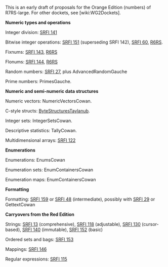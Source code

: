 This is an early draft of proposals for the Orange Edition (numbers) of R7RS-large. For other dockets, see [wiki:WG2Dockets].

'''Numeric types and operations'''

Integer division: [[http://srfi.schemers.org/srfi-141/srfi-141.html|SRFI 141]]

Bitwise integer operations:  [[http://srfi.schemers.org/srfi-151/srfi-151.html|SRFI 151]] (superseding SRFI 142), [[http://srfi.schemers.org/srfi-60/srfi-60.html|SRFI 60]], [[http://www.r6rs.org/final/html/r6rs-lib/r6rs-lib-Z-H-12.html#node_sec_11.4|R6RS]].

Fixnums:  [[http://srfi.schemers.org/srfi-143/srfi-143.html|SRFI 143]], [[http://www.r6rs.org/final/html/r6rs-lib/r6rs-lib-Z-H-12.html#node_sec_11.2|R6RS]]

Flonums:  [[http://srfi.schemers.org/srfi-144/srfi-1443.html|SRFI 144]],
[[http://www.r6rs.org/final/html/r6rs-lib/r6rs-lib-Z-H-12.html#node_sec_11.3|R6RS]]

Random numbers: [[http://srfi.schemers.org/srfi-27/srfi-27.html|SRFI 27]], plus AdvancedRandomGauche

Prime numbers:  PrimesGauche.

'''Numeric and semi-numeric data structures'''

Numeric vectors:  NumericVectorsCowan.

C-style structs:  [[https://github.com/TaylanUB/scheme-bytestructures|ByteStructuresTaylanub]].

Integer sets:  IntegerSetsCowan.

Descriptive statistics:  TallyCowan.

Multidimensional arrays: [[http://srfi.schemers.org/srfi-122/srfi-122.html|SRFI 122]]

'''Enumerations'''

Enumerations:  EnumsCowan

Enumeration sets:  EnumContainersCowan

Enumeration maps:  EnumContainersCowan

'''Formatting'''

Formatting: [[http://srfi.schemers.org/srfi-159/srfi-159.html|SRFI 159]] or [[http://srfi.schemers.org/srfi-48/srfi-48.html|SRFI 48]] (intermediate), possibly with [[http://srfi.schemers.org/srfi-29/srfi-29.html|SRFI 29]] or GettextCowan

'''Carryovers from the Red Edition'''

Strings: [[http://srfi.schemers.org/srfi-13/srfi-13.html|SRFI 13]] (comprehensive), [[http://srfi.schemers.org/srfi-118/srfi-118.html|SRFI 118]] (adjustable), [[http://srfi.schemers.org/srfi-130/srfi-130.html|SRFI 130]] (cursor-based), [[http://srfi.schemers.org/srfi-140/srfi-140.html|SRFI 140]] (immutable), [[http://srfi.schemers.org/srfi-152/srfi-152.html|SRFI 152]] (basic)

Ordered sets and bags:  [[http://srfi.schemers.org/srfi-153/srfi-153.html|SRFI 153]]

Mappings: [[http://srfi.schemers.org/srfi-146/srfi-146.html|SRFI 146]]

Regular expressions: [[http://srfi.schemers.org/srfi-115/srfi-115.html|SRFI 115]]


